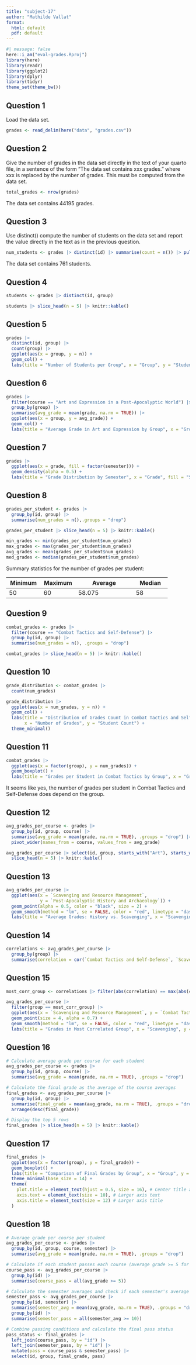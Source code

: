 ```yaml
---
title: "subject-17"
author: "Mathilde Vallat"
format:
  html: default
  pdf: default
---
```


```r
#| message: false
here::i_am("eval-grades.Rproj")
library(here)
library(readr)
library(ggplot2)
library(dplyr)
library(tidyr)
theme_set(theme_bw())

```

## Question 1

Load the data set.

```r
grades <- read_delim(here("data", "grades.csv"))

```

## Question 2

Give the number of grades in the data set directly in the text of your quarto file, in a sentence of the form “The data set contains xxx grades.” where xxx is replaced by the number of grades. This must be computed from the data set.

```r
total_grades <- nrow(grades)
```

The data set contains 44195 grades.

## Question 3

Use distinct() compute the number of students on the data set and report the value directly in the text as in the previous question.

```r
num_students <- grades |> distinct(id) |> summarise(count = n()) |> pull(count)

```

The data set contains 761 students.

## Question 4

```r
students <- grades |> distinct(id, group)

students |> slice_head(n = 5) |> knitr::kable()
```

## Question 5

```r
grades |> 
  distinct(id, group) |> 
  count(group) |> 
  ggplot(aes(x = group, y = n)) + 
  geom_col() + 
  labs(title = "Number of Students per Group", x = "Group", y = "Student Count")
```

## Question 6

```r
grades |>
  filter(course == "Art and Expression in a Post-Apocalyptic World") |>
  group_by(group) |>
  summarise(avg_grade = mean(grade, na.rm = TRUE)) |>
  ggplot(aes(x = group, y = avg_grade)) +
  geom_col() +
  labs(title = "Average Grade in Art and Expression by Group", x = "Group", y = "Average Grade")
```

## Question 7

```r
grades |> 
  ggplot(aes(x = grade, fill = factor(semester))) + 
  geom_density(alpha = 0.5) +
  labs(title = "Grade Distribution by Semester", x = "Grade", fill = "Semester")
```

## Question 8

```r
grades_per_student <- grades |> 
  group_by(id, group) |> 
  summarise(num_grades = n(),.groups = "drop")

grades_per_student |> slice_head(n = 5) |> knitr::kable()

min_grades <- min(grades_per_student$num_grades)
max_grades <- max(grades_per_student$num_grades)
avg_grades <- mean(grades_per_student$num_grades)
med_grades <- median(grades_per_student$num_grades)
```

Summary statistics for the number of grades per student:

| Minimum        | Maximum        | Average                  | Median         |
|----------------|----------------|--------------------------|----------------|
| 50 | 60 | 58.075 | 58 |

## Question 9

```r
combat_grades <- grades |>
  filter(course == "Combat Tactics and Self-Defense") |>
  group_by(id, group) |>
  summarise(num_grades = n(), .groups = "drop")

combat_grades |> slice_head(n = 5) |> knitr::kable()
```

## Question 10

```r
grade_distribution <- combat_grades |> 
  count(num_grades)

grade_distribution |> 
  ggplot(aes(x = num_grades, y = n)) +
  geom_col() +
  labs(title = "Distribution of Grades Count in Combat Tactics and Self-Defense", 
       x = "Number of Grades", y = "Student Count") +
  theme_minimal()
```

## Question 11

```r
combat_grades |> 
  ggplot(aes(x = factor(group), y = num_grades)) +
  geom_boxplot() +
  labs(title = "Grades per Student in Combat Tactics by Group", x = "Group", y = "Number of Grades")
```
It seems like yes, the number of grades per student in Combat Tactics and Self-Defense does depend on the group.

## Question 12

```r
avg_grades_per_course <- grades |>
  group_by(id, group, course) |>
  summarise(avg_grade = mean(grade, na.rm = TRUE), .groups = "drop") |>
  pivot_wider(names_from = course, values_from = avg_grade)

avg_grades_per_course |> select(id, group, starts_with("Art"), starts_with("Combat")) |> 
  slice_head(n = 5) |> knitr::kable()
```

## Question 13

```r
avg_grades_per_course |>
  ggplot(aes(x = `Scavenging and Resource Management`, 
             y = `Post-Apocalyptic History and Archaeology`)) +
  geom_point(alpha = 0.5, color = "black", size = 2) +
  geom_smooth(method = "lm", se = FALSE, color = "red", linetype = "dashed")
  labs(title = "Average Grades: History vs. Scavenging", x = "Scavenging", y = "History")


```

## Question 14

```r
correlations <- avg_grades_per_course |>
  group_by(group) |>
  summarise(correlation = cor(`Combat Tactics and Self-Defense`, `Scavenging and Resource Management`))
```

## Question 15

```r
most_corr_group <- correlations |> filter(abs(correlation) == max(abs(correlation))) |> pull(group)

avg_grades_per_course |>
  filter(group == most_corr_group) |>
  ggplot(aes(x = `Scavenging and Resource Management`, y = `Combat Tactics and Self-Defense`)) +
  geom_point(size = 4, alpha = 0.7) +
  geom_smooth(method = "lm", se = FALSE, color = "red", linetype = "dashed")
  labs(title = "Grades in Most Correlated Group", x = "Scavenging", y = "Combat Tactics")
```

## Question 16

```r

# Calculate average grade per course for each student
avg_grades_per_course <- grades |>
  group_by(id, group, course) |>
  summarise(avg_grade = mean(grade, na.rm = TRUE), .groups = "drop")

# Calculate the final grade as the average of the course averages
final_grades <- avg_grades_per_course |>
  group_by(id, group) |>
  summarise(final_grade = mean(avg_grade, na.rm = TRUE), .groups = "drop") |>
  arrange(desc(final_grade))

# Display the top 5 rows
final_grades |> slice_head(n = 5) |> knitr::kable()

```


## Question 17

```r
final_grades |> 
  ggplot(aes(x = factor(group), y = final_grade)) +
  geom_boxplot() +
  labs(title = "Comparison of Final Grades by Group", x = "Group", y = "Final Grade") +
  theme_minimal(base_size = 14) +
  theme(
    plot.title = element_text(hjust = 0.5, size = 16), # Center title and increase font size
    axis.text = element_text(size = 10), # Larger axis text
    axis.title = element_text(size = 12) # Larger axis title
  )
```

## Question 18

```r
# Average grade per course per student
avg_grades_per_course <- grades |>
  group_by(id, group, course, semester) |>
  summarise(avg_grade = mean(grade, na.rm = TRUE), .groups = "drop")

# Calculate if each student passes each course (average grade >= 5 for each course)
course_pass <- avg_grades_per_course |>
  group_by(id) |>
  summarise(course_pass = all(avg_grade >= 5))

# Calculate the semester averages and check if each semester's average is >= 10
semester_pass <- avg_grades_per_course |>
  group_by(id, semester) |>
  summarise(semester_avg = mean(avg_grade, na.rm = TRUE), .groups = "drop") |>
  group_by(id) |>
  summarise(semester_pass = all(semester_avg >= 10))

# Combine passing conditions and calculate the final pass status
pass_status <- final_grades |>
  left_join(course_pass, by = "id") |>
  left_join(semester_pass, by = "id") |>
  mutate(pass = course_pass & semester_pass) |>
  select(id, group, final_grade, pass)
```



